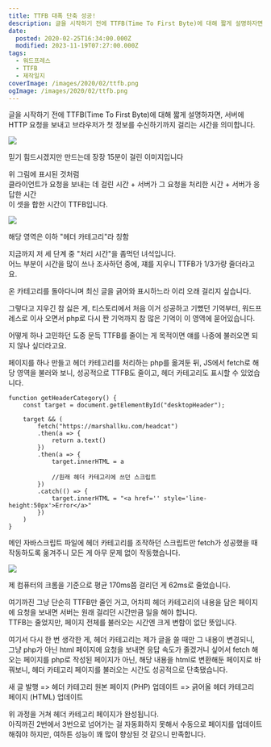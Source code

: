 ```yaml
---
title: TTFB 대폭 단축 성공!
description: 글을 시작하기 전에 TTFB(Time To First Byte)에 대해 짧게 설명하자면, 서버에 HTTP 요청을 보내고 브라우저가 첫 정보를 수신하기까지 걸리는 시간을 의미합니다. 위 그림에 표시된 것처럼클라이언트가 요청을 보내는 데 걸린 시간 + 서버가 그 요청을 처리한 시간 + 서버가 응답한 시간이 셋을 합한 시간이 TTFB입니다. 지금까지 저 세 단계 중 &quot;처리 시간&quot;을 좀먹던 녀석입니다.어느 부분이 시간을
date:
  posted: 2020-02-25T16:34:00.000Z
  modified: 2023-11-19T07:27:00.000Z
tags:
  - 워드프레스
  - TTFB
  - 제작일지
coverImage: /images/2020/02/ttfb.png
ogImage: /images/2020/02/ttfb.png
---
```


글을 시작하기 전에 TTFB(Time To First Byte)에 대해 짧게 설명하자면, 서버에 HTTP 요청을 보내고 브라우저가 첫 정보를 수신하기까지 걸리는 시간을 의미합니다.

![](/images/2020/02/server-response.png)

믿기 힘드시겠지만 만드는데 장장 15분이 걸린 이미지입니다

위 그림에 표시된 것처럼  
클라이언트가 요청을 보내는 데 걸린 시간 + 서버가 그 요청을 처리한 시간 + 서버가 응답한 시간  
이 셋을 합한 시간이 TTFB입니다.

![](/images/2020/02/header-category.png)

해당 영역은 이하 "헤더 카테고리"라 칭함

지금까지 저 세 단계 중 "처리 시간"을 좀먹던 녀석입니다.  
어느 부분이 시간을 많이 쓰나 조사하던 중에, 쟤를 지우니 TTFB가 1/3가량 줄더라고요.

온 카테고리를 돌아다니며 최신 글을 긁어와 표시하느라 이리 오래 걸리지 싶습니다.

그렇다고 지우긴 참 싫은 게, 티스토리에서 처음 이거 성공하고 기뻤던 기억부터, 워드프레스로 이사 오면서 php로 다시 짠 기억까지 참 많은 기억이 이 영역에 묻어있습니다.

어떻게 하나 고민하던 도중 문득 TTFB를 줄이는 게 목적이면 얘를 나중에 불러오면 되지 않나 싶더라고요.

페이지를 하나 만들고 헤더 카테고리를 처리하는 php를 옮겨둔 뒤, JS에서 fetch로 해당 영역을 불러와 보니, 성공적으로 TTFB도 줄이고, 헤더 카테고리도 표시할 수 있었습니다.

```
function getHeaderCategory() {
    const target = document.getElementById("desktopHeader");

    target && (
        fetch("https://marshallku.com/headcat")
        .then(a => {
            return a.text()
        })
        .then(a => {
            target.innerHTML = a

            //원래 헤더 카테고리에 쓰던 스크립트 
        })
        .catch(() => {
            target.innerHTML = "<a href='' style='line-height:50px'>Error</a>"
        })
    )
}

```

메인 자바스크립트 파일에 헤더 카테고리를 조작하던 스크립트만 fetch가 성공했을 때 작동하도록 옮겨주니 모든 게 아무 문제 없이 작동했습니다.

![](/images/2020/02/ttfb.png)

제 컴퓨터의 크롬을 기준으로 평균 170ms쯤 걸리던 게 62ms로 줄었습니다.

여기까진 그냥 단순히 TTFB만 줄인 거고, 어차피 헤더 카테고리의 내용을 담은 페이지에 요청을 보내면 서버는 원래 걸리던 시간만큼 일을 해야 합니다.  
TTFB는 줄었지만, 페이지 전체를 불러오는 시간엔 크게 변함이 없단 뜻입니다.

여기서 다시 한 번 생각한 게, 헤더 카테고리는 제가 글을 쓸 때만 그 내용이 변경되니, 그냥 php가 아닌 html 페이지에 요청을 보내면 응답 속도가 줄겠거니 싶어서 fetch 해오는 페이지를 php로 작성된 페이지가 아닌, 해당 내용을 html로 변환해둔 페이지로 바꿔보니, 헤더 카테고리 페이지를 불러오는 시간도 성공적으로 단축됐습니다.

새 글 발행 => 헤더 카테고리 원본 페이지 (PHP) 업데이트 => 긁어올 헤더 카테고리 페이지 (HTML) 업데이트

위 과정을 거쳐 헤더 카테고리 페이지가 완성됩니다.  
아직까진 2번에서 3번으로 넘어가는 걸 자동화하지 못해서 수동으로 페이지를 업데이트해줘야 하지만, 여하튼 성능이 꽤 많이 향상된 것 같으니 만족합니다.